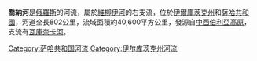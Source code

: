'''喬納河'''是[[俄羅斯|俄羅斯]]的河流，屬於[[維柳伊河|維柳伊河]]的右支流，位於[[伊爾庫茨克州|伊爾庫茨克州]]和[[薩哈共和國|薩哈共和國]]，河道全長802公里，流域面積約40,600平方公里，發源自[[中西伯利亞高原|中西伯利亞高原]]，支流有[[瓦庫奈卡河|瓦庫奈卡河]]。

{{Russia-geo-stub}}

[[Category:萨哈共和国河流|Category:萨哈共和国河流]]
[[Category:伊尔库茨克州河流|Category:伊尔库茨克州河流]]